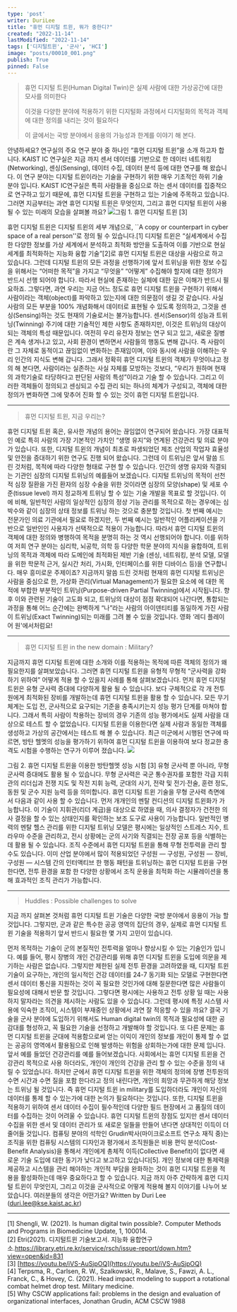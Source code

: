 ```yaml
---
type: 'post'
writer: DuriLee
title: "휴먼 디지털 트윈, 뭐가 중한디?"
created: "2022-11-14"
lastModified: "2022-11-14"
tags: ['디지털트윈', '군사', 'HCI']
image: "posts/00010_001.png"
publish: True
pinned: False
---
```


> 휴먼 디지털 트윈(Human Digital Twin)은 실제 사람에 대한 가상공간에 대한 모사를 의미한다  
>   
> 이것을 다양한 분야에 적용하기 위한 디지털화 과정에서 디지털화의 목적과 객체에 대한 정의를 내리는 것이 필요하다  
>   
> 이 글에서는 국방 분야에서 응용의 가능성과 한계를 이야기 해 본다.

안녕하세요? 연구실의 주요 연구 분야 중 하나인 “휴먼 디지털 트윈”을 소개 하고자 합니다. KAIST IC 연구실은 지금 까지 센서 데이터를 기반으로 한 데이터 네트워킹(Networking), 센싱(Sensing), 데이터 수집, 데이터 분석 등에 대한 연구를 해 왔습니다. 이 연구 분야는 디지털 트윈이라는 기술을 구현하기 위한 매우 기초적인 하위 기술 분야 입니다. KAIST IC연구실은 특히 사람들을 중심으로 하는 센서 데이터를 집중적으로 연구하고 있기 때문에, 휴먼 디지털 트윈을 구현하고 있는 기술에 주목하고 있습니다. 그러면 지금부터는 과연 휴먼 디지털 트윈은 무엇인지, 그리고 휴먼 디지털 트윈이 사용될 수 있는 미래의 모습을 살펴볼 까요?
![](/posts/00010_001.png)그림 1. 휴먼 디지털 트윈 [3]  

휴먼 디지털 트윈은 디지털 트윈의 세부 개념으로, ``A copy or counterpart in cyber space of a real person''로 정의 될 수 있습니다.[1] 디지털 트윈은 “실세계에서 수집한 다양한 정보를 가상 세계에서 분석하고 최적화 방안을 도출하여 이를 기반으로 현실 세계를 최적화하는 지능화 융합 기술”[2]로 휴먼 디지털 트윈은 대상을 사람으로 하고 있습니다. 그런데 디지털 트윈의 모든 과정을 선행하기에 앞서 트위닝을 위한 정보 수집을 위해서는 “어떠한 목적”을 가지고 “무엇을” “어떻게” 수집해야 할지에 대한 정의가 반드시 선행 되어야 합니다. 따라서 현실에 존재하는 실체에 대한 깊은 이해가 반드시 필요하죠. 그렇다면, 과연 우리는 지금 어느 정도로 휴먼 디지털 트윈을 구현하기 위해서 사람이라는 객체(object)를 파악하고 있는지에 대한 의문점이 생길 것 같습니다.
사실 사람의 모든 부분을 100% 개념화해서 데이터로 표현될 수 있도록 정의하고, 그것을 센싱(Sensing)하는 것도 현재의 기술로서는 불가능합니다. 센서(Sensor)의 성능과 트위닝(Twinning) 주기에 대한 기술적인 제한 사항도 존재하지만, 이것은 트위닝의 대상이 되는 객체의 특성 때문입니다. 여전히 우리 유전자 정보는 연구 되고 있고, 새로운 질병은 계속 생겨나고 있고, 사회 환경이 변하면서 사람들의 행동도 변해 갑니다. 즉 사람이란 그 자체로 동적이고 끊임없이 변화하는 존재임이며, 이와 동시에 사람을 이해하는 우리 인간의 지식도 변해 갑니다. 그래서 정확히 휴먼 디지털 트윈의 객체가 무엇이냐고 정의 해 본다면, 사람이라는 실존하는 사실 자체를 모방하는 것보다, “우리가 원하며 현재의 과학기술로 타당하다고 판단된 사람의 특성”이라고 기술 할 수 있습니다. 그리고 이러한 객체들이 정의되고 센싱되고 수집 관리 되는 하나의 체계가 구성되고, 객체에 대한 정의가 변화하면 그에 맞추어 진화 할 수 있는 것이 휴먼 디지털 트윈입니다.



---


> 휴먼 디지털 트윈, 지금 우리는?

휴먼 디지털 트윈 혹은, 유사한 개념의 용어는 끊임없이 연구되어 왔습니다. 가장 대표적인 예로 특히 사람의 가장 기본적인 가치인 “생명 유지”와 연계된 건강관리 및 의료 분야가 있습니다. 또한, 디지털 트윈의 개념이 최초로 파생되었던 제조 산업의 작업자 효율성 및 안전을 증대하기 위한 연구도 진행 되어 왔습니다.
그런데 이 트위닝은 앞서 말씀 드린 것처럼, 목적에 따라 다양한 형태로 구현 할 수 있습니다. 인간의 생명 유지와 직결되는 기관인 심장의 디지털 트위닝의 예를들어 보겠습니다. 디지털 트위닝의 목적이 선천적 심장 질환을 가진 환자의 심장 수술을 위한 것이라면 심장의 모양(shape) 및 세포 수준(tissue level) 까지 정교하게 트위닝 할 수 있는 기술 개발을 목표로 할 것입니다. 이에 비해, 일반적인 사람의 일상적인 심장의 정상 기능 관리를 목적으로 하는 경우에는 심박수와 같이 심장의 상태 정보를 트위닝 하는 것으로 충분할 것입니다. 첫 번째 예시는 전문가인 의료 기관에서 필요로 하겠지만, 두 번째 예시는 일반적인 어플리케이션을 기반으로 일반인인 사용자가 선택적으로 적용이 가능합니다. 따라서 휴먼 디지털 트윈의 객체에 대한 정의와 병행하여 목적을 분명히 하는 것 역시 선행되어야 합니다. 이를 위하여 저희 연구 분야는 심리학, 뇌공학, 의학 등 다양한 학문 분야의 지식을 융합하여, 트위닝의 목적과 객체에 따라 도메인에 최적화된 제반 기술 (센싱, 네트워킹, 분석 모델, 모델을 위한 학문적 근거, 실시간 처리, 가시화, 인터페이스를 위한 디바이스 등)을 연구합니다. 매우 흥미로운 주제이죠?
지금까지 말씀 드린 것처럼 현재의 휴먼 디지털 트위닝은 사람을 중심으로 한, 가상화 관리(Virtual Management)가 필요한 요소에 에 대한 목적에 부합한 부분적인 트위닝(Purpose-driven Partial Twinning)에서 시작됩니다. 향후 이와 관련된 기술이 고도화 되고, 트위닝의 대상이 점점 확대되어 나간다면, 통합되는 과정을 통해 어느 순간에는 완벽하게 “나”라는 사람의 아이덴티티를 동일하게 가진 사람이 트위닝(Exact Twinning)되는 미래를 그려 볼 수 있을 것입니다. 영화 ‘레디 플레이어 원'에서처럼요!



---


> 휴먼 디지털 트윈 in the new domain : Military?

지금까지 휴먼 디지털 트윈에 대한 소개와 이를 적용하는 목적에 따른 객체의 정의가 왜 필요한지를 살펴보았습니다. 그러면 휴먼 디지털 트윈을 유형적 무형적 “군사력을 강화하기 위하여” 어떻게 적용 할 수 있을지 사례를 통해 살펴보겠습니다.
먼저 휴먼 디지털 트윈은 유형 군사력 증대에 다양하게 활용 될 수 있습니다. 보다 구체적으로 각 개 전투원에게 최적화된 장비를 개발하는데 휴먼 디지털 트윈을 활용 할 수 있습니다. 모든 무기체계는 도입 전, 군사적으로 요구되는 기준을 충족시키는지 성능 평가 단계를 마쳐야 합니다. 그래서 특히 사람이 착용하는 장비의 경우 기존의 성능 평가에서도 실제 사람을 대상으로 테스트 할 수 없었습니다. 디지털 트윈을 이용한다면 실제 사람과 동일한 객체를 생성하고 가상의 공간에서는 테스트 해 볼 수 있습니다. 최근 미군에서 시행된 연구에 따르면, 방탄 헬멧의 성능을 평가하기 위하여 휴먼 디지털 트윈을 이용하여 보다 정교한 충격도 시험을 수행하는 연구가 이루어 졌습니다.
![](/posts/00010_002.png)  


그림 2. 휴먼 디지털 트윈을 이용한 방탄헬멧 성능 시험 [3]
유형 군사력 뿐 아니라, 무형 군사력 증대에도 활용 될 수 있습니다. 무형 군사력은 국군 통수권자를 포함한 각급 지휘관의 리더십과 전쟁 지도 및 작전 지휘 능력, 군대의 사기, 전략 및 전기·전술, 훈련 정도, 동원 및 군수 지원 능력 등을 의미합니다. 휴먼 디지털 트윈 기술을 무형 군사력 측면에서 다음과 같이 사용 할 수 있습니다. 먼저 개개인의 멘탈 컨디션의 디지털 트윈화가 가능합니다. 이 기술이 지휘관(리더 계급)을 대상으로 하였을 때, 의사 결정자가 건전한 의사 결정을 할 수 있는 상태인지를 확인하는 보조 도구로 사용이 가능합니다. 일반적인 병력의 멘탈 헬스 관리를 위한 디지털 트위닝 모델은 평시에는 일상적인 스트레스 지수, 트라우마 수준을 관리하고, 전시 상황에는 군의 사기와 직결되는 전장 공포 등을 식별하는데 활용 될 수 있습니다. 조직 수준에서 휴먼 디지털 트윈을 통해 무형 전투력을 관리 할 수도 있습니다. 이미 산업 분야에서 많이 적용되었던 구성원 — 구성원, 구성원 — 장비, 구성원 — 시스템 간의 인터액티브 한 행동 패턴을 트위닝하는 휴먼 디지털 트윈을 구현한다면, 전투 환경을 포함 한 다양한 상황에서 조직 운용을 최적화 하는 시뮬레이션을 통해 효과적인 조직 관리가 가능합니다.



---


> Huddles : Possible challenges to solve

지금 까지 살펴본 것처럼 휴먼 디지털 트윈 기술은 다양한 국방 분야에서 응용이 가능 할 것입니다. 그렇지만, 군과 같은 특수한 공공 영역의 집단의 경우, 실제로 휴먼 디지털 트윈 기술을 적용하기 앞서 반드시 필요한 몇 가지 고민이 있습니다.  

먼저 목적하는 기술이 군의 본질적인 전투력을 얼마나 향상시킬 수 있는 기술인가 입니다. 예를 들어, 평시 장병의 개인 건강관리를 위해 휴먼 디지털 트윈을 도입에 의문을 제기하는 사람은 없습니다. 그렇지만 제한된 실제 전투 환경을 고려하였을 때, 디지털 트윈 기술이 요구하는, 개인의 일시적인 건강 데이터를 24-7 동기화 되는 모델로 구현한다면 센서 데이터 통신을 지원하는 것이 꼭 필요한 것인가에 대해 질문한다면 많은 사람들이 필요성에 대해서 반문 할 것입니다. 그렇다면 평시에는 사용하고 전투 상황 일 때는 사용하지 말자라는 의견을 제시하는 사람도 있을 수 있습니다. 그런데 평시에 특정 시스템 사용에 익숙한 조직이, 시스템이 부재중인 상황에서 과연 잘 적응할 수 있을 까요? 결국 기술을 군사 분야에 도입하기 위해서도 Human digital twin의 목적과 필요성에 대한 공감대를 형성하고, 꼭 필요한 기술을 선정하고 개발해야 할 것입니다.
또 다른 문제는 휴먼 디지털 트윈을 군대에 적용함으로써 얻는 이익이 개인의 정보를 개인이 통제 할 수 없는 공공의 영역에서 활용됨으로 인해 발생하는 위험을 상회하는가에 대한 문제 입니다. 앞서 예를 들었던 건강관리를 예를 들어보겠습니다. 사회에서는 휴먼 디지털 트윈을 건강관리 목적으로 사용 하더라도, 개인이 개인의 건강을 관리 할 수 있는 수준을 정의 내릴 수 있었습니다. 하지만 군에서 휴먼 디지털 트윈을 위한 객체의 정의에 장병 전투원의 수면 시간과 수면 질을 포함 한다라고 정의 내린다면, 개인의 희망과 무관하게 해당 정보는 트위닝 될 것입니다. 즉 휴먼 디지털 트윈 in military를 도입하더라도 개인이 자신의 데이터를 통제 할 수 있는가에 대한 논의가 필요하다는 것입니다.
또한, 디지털 트윈을 적용하기 위하여 센서 데이터 수집이 필수적인데 다양한 필드 현장에서 고 품질의 데이터를 수집하는 것이 어려울 수 있습니다. 휴먼 디지털 트윈의 장점도 있지만 센서 데이터 수집을 위한 센서 및 데이터 관리가 또 새로운 일들을 만들어 낸다면 상대적인 이득이 더 줄어들 것입니다. 컴퓨팅 분야의 석학인 Grudin박사(마이크로소프트 연구소 재직 중)는 조직을 위한 컴퓨팅 시스템의 디자인과 평가에서 조직원들은 비용 편익 분석(Cost-Benefit Analysis)을 통해서 개인에게 총체적 이득(Collective Benefit)이 없다면 새로운 기술 도입에 대한 동기가 낮다고 보고하고 있습니다[5]. 개인 정보에 대한 통제력을 제공하고 시스템을 관리 해야하는 개인적 부담을 완화하는 것이 휴먼 디지털 트윈을 적용을 활성화하는데 매우 중요하다고 할 수 있습니다.
지금 까지 아주 간략하게 휴먼 디지털 트윈이 무엇인지, 그리고 이것을 군사적으로 어떻게 적용해 볼지 이야기를 나누어 보았습니다. 여러분들의 생각은 어떤가요?
Written by Duri Lee (duri.lee@kse.kaist.ac.kr)



---

[1] Shengli, W. (2021). Is human digital twin possible?. Computer Methods and Programs in Biomedicine Update, 1, 100014. <br/>
[2] Etri(2021). 디지털트윈 기술보고서. 지능화 융합연구소.https://library.etri.re.kr/service/rsch/issue-report/down.htm?view=open&id=831 <br/>
[3] [https://youtu.be/iVS-AuSjpOQ](https://youtu.be/iVS-AuSjpOQ) <br/>
[4] Terpsma, R., Carlsen, R. W., Szalkowski, R., Malave, S., Fawzi, A. L., Franck, C., & Hovey, C. (2021). Head impact modeling to support a rotational combat helmet drop test. Military medicine. <br/>
[5] Why CSCW applications fail: problems in the design and evaluation of organizational interfaces, Jonathan Grudin, ACM CSCW 1988


